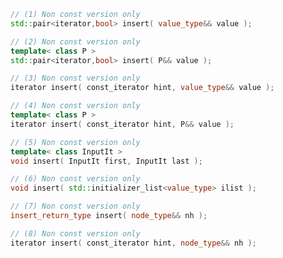 ```cpp
// (1) Non const version only
std::pair<iterator,bool> insert( value_type&& value );

// (2) Non const version only
template< class P >
std::pair<iterator,bool> insert( P&& value );

// (3) Non const version only
iterator insert( const_iterator hint, value_type&& value );

// (4) Non const version only
template< class P >
iterator insert( const_iterator hint, P&& value );

// (5) Non const version only
template< class InputIt >
void insert( InputIt first, InputIt last );

// (6) Non const version only
void insert( std::initializer_list<value_type> ilist );

// (7) Non const version only
insert_return_type insert( node_type&& nh );

// (8) Non const version only
iterator insert( const_iterator hint, node_type&& nh );
```
